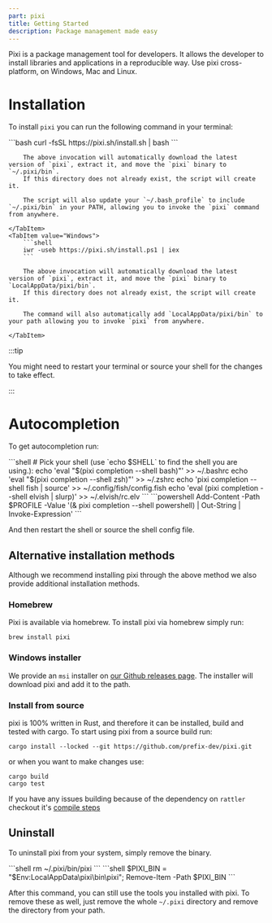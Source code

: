 ```yaml
---
part: pixi
title: Getting Started
description: Package management made easy
---
```


Pixi is a package management tool for developers.
It allows the developer to install libraries and applications in a reproducible way.
Use pixi cross-platform, on Windows, Mac and Linux.

# Installation

To install `pixi` you can run the following command in your terminal:

<Tabs groupId="install_os">
    <TabItem value="Linux & macOS">
        ```bash
        curl -fsSL https://pixi.sh/install.sh | bash
        ```

        The above invocation will automatically download the latest version of `pixi`, extract it, and move the `pixi` binary to `~/.pixi/bin`.
        If this directory does not already exist, the script will create it.

        The script will also update your `~/.bash_profile` to include `~/.pixi/bin` in your PATH, allowing you to invoke the `pixi` command from anywhere.

    </TabItem>
    <TabItem value="Windows">
        ```shell
        iwr -useb https://pixi.sh/install.ps1 | iex
        ```

        The above invocation will automatically download the latest version of `pixi`, extract it, and move the `pixi` binary to `LocalAppData/pixi/bin`.
        If this directory does not already exist, the script will create it.

        The command will also automatically add `LocalAppData/pixi/bin` to your path allowing you to invoke `pixi` from anywhere.

    </TabItem>
</Tabs>

:::tip

You might need to restart your terminal or source your shell for the changes to take effect.

:::

# Autocompletion

To get autocompletion run:

<Tabs groupId="install_os">
    <TabItem value="Linux & macOS">
        ```shell
        # Pick your shell (use `echo $SHELL` to find the shell you are using.):
        echo 'eval "$(pixi completion --shell bash)"' >> ~/.bashrc
        echo 'eval "$(pixi completion --shell zsh)"' >> ~/.zshrc
        echo 'pixi completion --shell fish | source' >> ~/.config/fish/config.fish
        echo 'eval (pixi completion --shell elvish | slurp)' >> ~/.elvish/rc.elv
        ```
    </TabItem>
    <TabItem value="Windows">
        ```powershell
        Add-Content -Path $PROFILE -Value '(& pixi completion --shell powershell) | Out-String | Invoke-Expression'
        ```
    </TabItem>
</Tabs>

And then restart the shell or source the shell config file.

## Alternative installation methods

Although we recommend installing pixi through the above method we also provide additional installation methods.

### Homebrew

Pixi is available via homebrew. To install pixi via homebrew simply run:

```shell
brew install pixi
```

### Windows installer

We provide an `msi` installer on [our Github releases page](https://github.com/prefix-dev/pixi/releases/latest).
The installer will download pixi and add it to the path.

### Install from source

pixi is 100% written in Rust, and therefore it can be installed, build and tested with cargo.
To start using pixi from a source build run:

```shell
cargo install --locked --git https://github.com/prefix-dev/pixi.git
```

or when you want to make changes use:

```shell
cargo build
cargo test
```

If you have any issues building because of the dependency on `rattler` checkout
it's [compile steps](https://github.com/mamba-org/rattler/tree/main#give-it-a-try)

## Uninstall

To uninstall pixi from your system, simply remove the binary.

<Tabs groupId="install_os">
    <TabItem value="Linux & macOS">
        ```shell
        rm ~/.pixi/bin/pixi
        ```
    </TabItem>
    <TabItem value="Windows">
        ```shell
        $PIXI_BIN = "$Env:LocalAppData\pixi\bin\pixi"; Remove-Item -Path $PIXI_BIN
        ```
    </TabItem>
</Tabs>

After this command, you can still use the tools you installed with pixi.
To remove these as well, just remove the whole `~/.pixi` directory and remove the directory from your path.


<Cols3>
    <DocLinkCard
        link="/pixi/basic_usage"
        title="Basic usage"
        excerpt="Learn how to use pixi."
    ></DocLinkCard>
    <DocLinkCard
        link="/pixi/cli"
        title="Command reference"
        excerpt="Explains all available pixi subcommands."
    ></DocLinkCard>
    <DocLinkCard
        link="/pixi/examples"
        title="Example projects"
        excerpt="See a few examples of projects run with pixi."
    ></DocLinkCard>
</Cols3>
